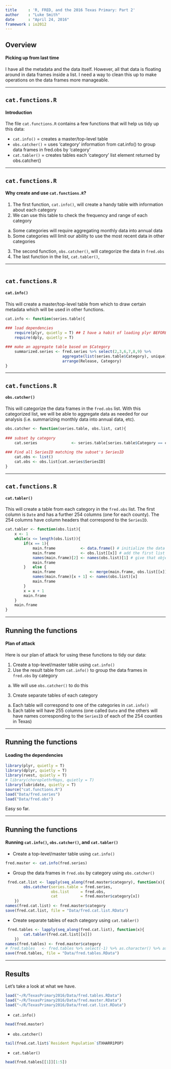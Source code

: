 ```yaml
---
title     : 'R, FRED, and the 2016 Texas Primary: Part 2'
author    : "Luke Smith"
date      : "April 24, 2016"
framework : io2012
---
```


## Overview
#### Picking up from last time

I have all the metadata and the data itself. However, all that data is floating around in data frames inside a list. I need a way to clean this up to make operations on the data frames more manageable.

---

## `cat.functions.R`
#### Introduction

The file `cat.functions.R` contains a few functions that will help us tidy up this data:

* `cat.info()` = creates a master/top-level table
* `obs.catcher()` = uses 'category' information from cat.info() to group data frames in fred.obs by 'category'
* `cat.tabler()` = creates tables each 'category' list element returned by obs.catcher()

---

## `cat.functions.R`
#### Why create and use `cat.functions.R`?

1. The first function, `cat.info()`, will create a handy table with information about each category
2. We can use this table to check the frequency and range of each category
  a. Some categories will require aggregating monthly data into annual data
  b. Some categories will limit our ability to use the most recent data in other categories
3. The second function, `obs.catcher()`, will categorize the data in `fred.obs`
4. The last function in the list, `cat.tabler()`,

---

```r
```
## `cat.functions.R`
#### `cat.info()`

This will create a master/top-level table from which to draw certain metadata which will be used in other functions.

```r
cat.info <- function(series.table){
    
### load dependencies
    require(plyr, quietly = T) ## I have a habit of loading plyr BEFORE dplyr
    require(dply, quietly = T)

### make an aggregate table based on $Category
    summarized.series <- fred.series %>% select(2,3,6,7,8,9) %>%
                         aggregate(list(series.table$Category), unique) %>% select(3,2,4:7) %>%
                         arrange(Release, Category)
}
```

---

## `cat.functions.R`
#### `obs.catcher()`

This will categorize the data frames in the `fred.obs` list. With this categorized list, we will be able to aggregate data as needed for our analysis (i.e. summarizing monthly data into annual data, etc).

```r
obs.catcher <- function(series.table, obs.list, cat){
    
### subset by category
    cat.series               <- series.table[series.table$Category == cat, ]
    
### Find all SeriesID matching the subset's SeriesID
    cat.obs <- list()
    cat.obs <- obs.list[cat.series$SeriesID]
}
```

---

## `cat.functions.R`
#### `cat.tabler()`

This will create a table from each category in the `fred.obs` list. The first column is `Date` and has a further 254 columns (one for each county). The 254 columns have column headers that correspond to the `SeriesID`.

```r
cat.tabler <- function(obs.list){
    x <- 1
    while(x <= length(obs.list)){
        if(x == 1){
            main.frame           <- data.frame() # initialize the data frame
            main.frame           <- obs.list[[x]] # add the first list object
            names(main.frame)[2] <- names(obs.list)[1] # give that object a name
            main.frame
        }   else {
            main.frame               <- merge(main.frame, obs.list[[x]], by = "Date")
            names(main.frame)[x + 1] <- names(obs.list)[x]
            main.frame
        }
        x = x + 1
        main.frame
    }
    main.frame
}
```

---

## Running the functions
#### Plan of attack

Here is our plan of attack for using these functions to tidy our data:

1. Create a top-level/master table using `cat.info()`
2. Use the result table from `cat.info()` to group the data frames in `fred.obs` by category
  a. We will use `obs.catcher()` to do this
3. Create separate tables of each category
  a. Each table will correspond to one of the categories in `cat.info()`
  b. Each table will have 255 columns (one called `Date` and the others will have names corresponding to the `SeriesID` of each of the 254 counties in Texas)

---

## Running the functions
#### Loading the dependencies

```r
library(plyr, quietly = T)
library(dplyr, quietly = T)
library(rvest, quietly = T)
# library(choroplethrMaps, quietly = T)
library(lubridate, quietly = T)
source("cat.functions.R")
load("Data/fred.series")
load("Data/fred.obs")
```

Easy so far.

---

## Running the functions
#### Running `cat.info()`, `obs.catcher()`, and `cat.tabler()`

* Create a top-level/master table using `cat.info()`

```r
fred.master <- cat.info(fred.series)
```

* Group the data frames in `fred.obs` by category using `obs.catcher()`

```r
 fred.cat.list <- lapply(seq_along(fred.master$category), function(x){
        obs.catcher(series.table = fred.series,
                    obs.list     = fred.obs,
                    cat          = fred.master$category[x])
    })
names(fred.cat.list) <- fred.master$category
save(fred.cat.list, file = "Data/fred.cat.list.RData")
```

* Create separate tables of each category using `cat.tabler()`

```r
 fred.tables <- lapply(seq_along(fred.cat.list), function(x){
        cat.tabler(fred.cat.list[[x]])
    })
names(fred.tables) <- fred.master$category
# fred.tables   <- fred.tables %>% select(-1) %>% as.character() %>% as.numeric()
save(fred.tables, file = "Data/fred.tables.RData")
```

---

## Results

Let's take a look at what we have.

```r
load("~/R/TexasPrimary2016/Data/fred.tables.RData")
load("~/R/TexasPrimary2016/Data/fred.master.RData")
load("~/R/TexasPrimary2016/Data/fred.cat.list.RData")
```

* `cat.info()`
```r
head(fred.master)
```

* `obs.catcher()`
```r
tail(fred.cat.list$`Resident Population`$TXHARR1POP)
```

* `cat.tabler()`
```r
head(fred.tables[[1]][1:5])
```